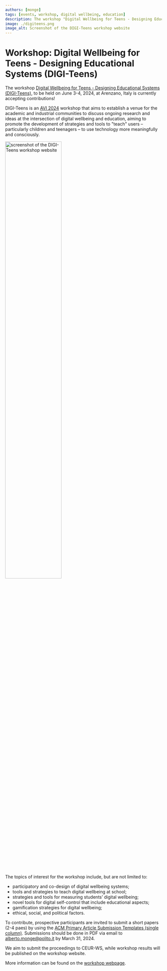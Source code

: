 ```yaml
---
authors: [monge]
tags: [events, workshop, digital wellbeing, education]
description: The workshop "Digital Wellbeing for Teens - Designing Educational Systems (DIGI-Teens)," co-located with AVI 2024, will be held on June 3-4, 2024, at Arenzano, Italy, and it is currently accepting contributions.
image: ./digiteens.png
image_alt: Screenshot of the DIGI-Teens workshop website
---
```



# Workshop: Digital Wellbeing for Teens - Designing Educational Systems (DIGI-Teens)

The workshop [Digital Wellbeing for Teens - Designing Educational Systems (DIGI-Teens)](https://sites.google.com/view/digi-teens), to be held on June 3-4, 2024, at Arenzano, Italy is currently accepting contributions!

DIGI-Teens is an [AVI 2024](https://avi2024.dibris.unige.it/home) workshop that aims to establish a venue for the academic and industrial communities to discuss ongoing research and ideas at the intersection of digital wellbeing and education, aiming to promote the development of strategies and tools to "teach" users – particularly children and teenagers – to use technology more meaningfully and consciously.

<p className="text--center"><img src={infographic} alt="screenshot of the DIGI-Teens workshop website" width="60%"></img></p>

<!-- truncate -->

The topics of interest for the workshop include, but are not limited to:
* participatory and co-design of digital wellbeing systems;
* tools and strategies to teach digital wellbeing at school; 
* strategies and tools for measuring students’ digital wellbeing; 
* novel tools for digital self-control that include educational aspects; 
* gamification strategies for digital wellbeing; 
* ethical, social, and political factors.

To contribute, prospective participants are invited to submit a short papers (2-4 paes) by using the [ACM Primary Article Submission Templates (single column)](https://www.acm.org/publications/proceedings-template). Submissions should be done in PDF via email to [alberto.monge@polito.it](mailto:aberto.monge@polito.it) by March 31, 2024.

We aim to submit the proceedings to CEUR-WS, while workshop results will be published on the workshop website.

More information can be found on the [workshop webpage](https://sites.google.com/view/digi-teens).
